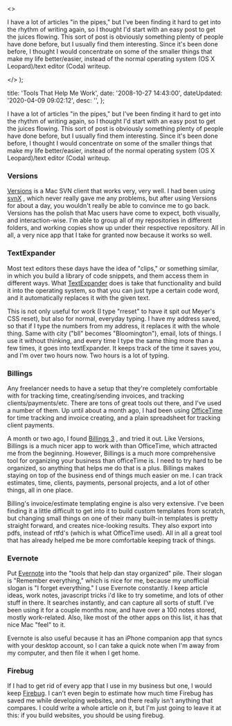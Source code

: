   <>
    <p>
      I have a lot of articles "in the pipes," but I've been finding it hard to
      get into the rhythm of writing again, so I thought I'd start with an easy
      post to get the juices flowing. This sort of post is obviously something
      plenty of people have done before, but I usually find them interesting.
      Since it's been done before, I thought I would concentrate on some of the
      smaller things that make my life better/easier, instead of the normal
      operating system (OS X Leopard)/text editor (Coda) writeup.
    </p>
  </>
);


  title: 'Tools That Help Me Work',
  date: '2008-10-27 14:43:00',
  dateUpdated: '2020-04-09 09:02:12',
  desc: '',
};

I have a lot of articles "in the pipes," but I've been finding it hard to get into the rhythm of writing again, so I thought I'd start with an easy post to get the juices flowing. This sort of post is obviously something plenty of people have done before, but I usually find them interesting. Since it's been done before, I thought I would concentrate on some of the smaller things that make my life better/easier, instead of the normal operating system (OS X Leopard)/text editor (Coda) writeup.

### Versions

[Versions](http://www.versionsapp.com/ "Versions' Website") is a Mac SVN client that works very, very well. I had been using [svnX](http://www.lachoseinteractive.net/en/community/subversion/svnx/features/ 'svnX Subversion Client') , which never really gave me any problems, but after using Versions for about a day, you wouldn't really be able to convince me to go back. Versions has the polish that Mac users have come to expect, both visually, and interaction-wise. I'm able to group all of my repositories in different folders, and working copies show up under their respective repository. All in all, a very nice app that I take for granted now because it works so well.

### TextExpander

Most text editors these days have the idea of "clips," or something similar, in which you build a library of code snippets, and them access them in different ways. What [TextExpander](http://www.smileonmymac.com/TextExpander/ 'TextExpander by SmileonmyMac') does is take that functionality and build it into the operating system, so that you can just type a certain code word, and it automatically replaces it with the given text.

This is not only useful for work (I type "rreset" to have it spit out Meyer's CSS reset), but also for normal, everyday typing. I have my address saved, so that if I type the numbers from my address, it replaces it with the whole thing. Same with city ("bll" becomes "Bloomington"), email, lots of things. I use it without thinking, and every time I type the same thing more than a few times, it goes into textExpander. It keeps track of the time it saves you, and I'm over two hours now. Two hours is a lot of typing.

### Billings

Any freelancer needs to have a setup that they're completely comfortable with for tracking time, creating/sending invoices, and tracking clients/payments/etc. There are tons of great tools out there, and I've used a number of them. Up until about a month ago, I had been using [OfficeTime](http://www.officetime.net/ 'OfficeTime') for time tracking and invoice creating, and a plain spreadsheet for tracking client payments.

A month or two ago, I found [Billings 3](http://www.billingsapp.com/index.html 'Billings 3') , and tried it out. Like Versions, Billings is a much nicer app to work with than OfficeTime, which attracted me from the beginning. However, Billings is a much more comprehensive tool for organizing your business than officeTime is. I need to try hard to be organized, so anything that helps me do that is a plus. Billings makes staying on top of the business end of things much easier on me. I can track estimates, time, clients, payments, personal projects, and a lot of other things, all in one place.

Billing's invoice/estimate templating engine is also very extensive. I've been finding it a little difficult to get into it to build custom templates from scratch, but changing small things on one of their many built-in templates is pretty straight forward, and creates nice-looking results. They also export into pdfs, instead of rtfd's (which is what OfficeTime used). All in all a great tool that has already helped me be more comfortable keeping track of things.

### Evernote

Put [Evernote](http://evernote.com/ 'Evernote') into the "tools that help dan stay organized" pile. Their slogan is "Remember everything," which is nice for me, because my unofficial slogan is "I forget everything." I use Evernote constantly. I keep article ideas, work notes, javascript tricks i'd like to try sometime, and lots of other stuff in there. It searches instantly, and can capture all sorts of stuff. I've been using it for a couple months now, and have over a 100 notes stored, mostly work-related. Also, like most of the other apps on this list, it has that nice Mac "feel" to it.

Evernote is also useful because it has an iPhone companion app that syncs with your desktop account, so I can take a quick note when I'm away from my computer, and then file it when I get home.

### Firebug

If I had to get rid of every app that I use in my business but one, I would keep [Firebug](http://getfirebug.com/). I can't even begin to estimate how much time Firebug has saved me while developing websites, and there really isn't anything that compares. I could write a whole article on it, but I'm just going to leave it at this: if you build websites, you should be using firebug.
